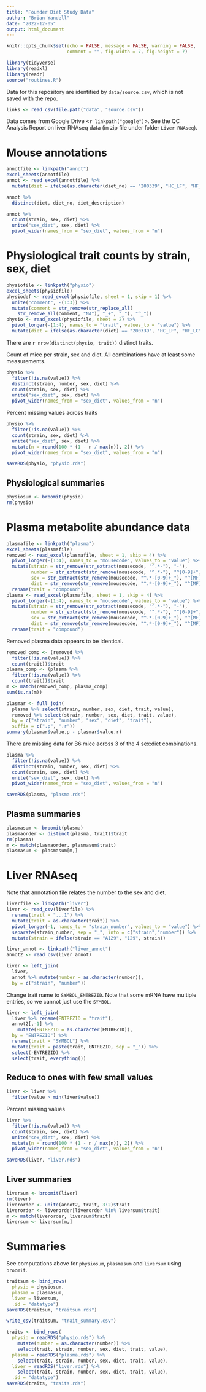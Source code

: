 ```yaml
---
title: "Founder Diet Study Data"
author: "Brian Yandell"
date: "2022-12-05"
output: html_document
---
```


```r
knitr::opts_chunk$set(echo = FALSE, message = FALSE, warning = FALSE,
                      comment = "", fig.width = 7, fig.height = 7)
```
 
```r
library(tidyverse)
library(readxl)
library(readr)
source("routines.R")
```

Data for this repository are identified by `data/source.csv`,
which is not saved with the repo.

```r
links <- read_csv(file.path("data", "source.csv"))
```

Data comes from Google Drive <`r linkpath("google")`>.
See the QC Analysis Report on liver RNAseq data (in zip file under folder `Liver RNAseq`).

# Mouse annotations

```r
annotfile <- linkpath("annot")
excel_sheets(annotfile)
annot <- read_excel(annotfile) %>%
  mutate(diet = ifelse(as.character(diet_no) == "200339", "HC_LF", "HF_LC"))
```

```r
annot %>%
  distinct(diet, diet_no, diet_description)
```

```r
annot %>%
  count(strain, sex, diet) %>%
  unite("sex_diet", sex, diet) %>%
  pivot_wider(names_from = "sex_diet", values_from = "n")
```

# Physiological trait counts by strain, sex, diet

```r
physiofile <- linkpath("physio")
excel_sheets(physiofile)
physiodef <- read_excel(physiofile, sheet = 1, skip = 1) %>%
  unite("comment", -(1:3)) %>%
  mutate(comment = str_remove(str_replace_all(
    str_remove_all(comment, "NA"), "_+", "_"), "^_"))
physio <- read_excel(physiofile, sheet = 2) %>%
  pivot_longer(-(1:4), names_to = "trait", values_to = "value") %>%
  mutate(diet = ifelse(as.character(diet) == "200339", "HC_LF", "HF_LC"))
```

There are `r nrow(distinct(physio, trait))` distinct traits.

Count of mice per strain, sex and diet. All combinations have at least some measurements.

```r
physio %>%
  filter(!is.na(value)) %>%
  distinct(strain, number, sex, diet) %>%
  count(strain, sex, diet) %>%
  unite("sex_diet", sex, diet) %>%
  pivot_wider(names_from = "sex_diet", values_from = "n")
```

Percent missing values across traits

```r
physio %>%
  filter(!is.na(value)) %>%
  count(strain, sex, diet) %>%
  unite("sex_diet", sex, diet) %>%
  mutate(n = round(100 * (1 - n / max(n)), 2)) %>%
  pivot_wider(names_from = "sex_diet", values_from = "n")
```

```r
saveRDS(physio, "physio.rds")
```

## Physiological summaries

```r
physiosum <- broomit(physio)
rm(physio)
```

# Plasma metabolite abundance data

```r
plasmafile <- linkpath("plasma")
excel_sheets(plasmafile)
removed <- read_excel(plasmafile, sheet = 1, skip = 4) %>%
  pivot_longer(-(1:4), names_to = "mousecode", values_to = "value") %>%
  mutate(strain = str_remove(str_extract(mousecode, "^.*-"), "-"),
         number = str_extract(str_remove(mousecode, "^.*-"), "^[0-9]+"),
         sex = str_extract(str_remove(mousecode, "^.*-[0-9]+_"), "^[MF]"),
         diet = str_remove(str_remove(mousecode, "^.*-[0-9]+_"), "^[MF]_")) %>%
  rename(trait = "compound")
plasma <- read_excel(plasmafile, sheet = 1, skip = 4) %>%
  pivot_longer(-(1:4), names_to = "mousecode", values_to = "value") %>%
  mutate(strain = str_remove(str_extract(mousecode, "^.*-"), "-"),
         number = str_extract(str_remove(mousecode, "^.*-"), "^[0-9]+"),
         sex = str_extract(str_remove(mousecode, "^.*-[0-9]+_"), "^[MF]"),
         diet = str_remove(str_remove(mousecode, "^.*-[0-9]+_"), "^[MF]_")) %>%
  rename(trait = "compound")
```

Removed plasma data appears to be identical.

```r
removed_comp <- (removed %>%
  filter(!is.na(value)) %>%
  count(trait))$trait
plasma_comp <- (plasma %>%
  filter(!is.na(value)) %>%
  count(trait))$trait
m <- match(removed_comp, plasma_comp)
sum(is.na(m))
```

```r
plasmar <- full_join(
  plasma %>% select(strain, number, sex, diet, trait, value),
  removed %>% select(strain, number, sex, diet, trait, value),
  by = c("strain", "number", "sex", "diet", "trait"),
  suffix = c(".p", ".r"))
summary(plasmar$value.p - plasmar$value.r)
```

There are missing data for B6 mice across 3 of the 4 sex:diet combinations.

```r
plasma %>%
  filter(!is.na(value)) %>%
  distinct(strain, number, sex, diet) %>%
  count(strain, sex, diet) %>%
  unite("sex_diet", sex, diet) %>%
  pivot_wider(names_from = "sex_diet", values_from = "n")
```

```r
saveRDS(plasma, "plasma.rds")
```

## Plasma summaries

```r
plasmasum <- broomit(plasma)
plasmaorder <- distinct(plasma, trait)$trait
rm(plasma)
m <- match(plasmaorder, plasmasum$trait)
plasmasum <- plasmasum[m,]
```

# Liver RNAseq

Note that annotation file relates the number to the sex and diet.

```r
liverfile <- linkpath("liver")
liver <- read_csv(liverfile) %>%
  rename(trait = "...1") %>%
  mutate(trait = as.character(trait)) %>%
  pivot_longer(-1, names_to = "strain_number", values_to = "value") %>%
  separate(strain_number, sep = "_", into = c("strain","number")) %>%
  mutate(strain = ifelse(strain == "A129", "129", strain))
```

```r
liver_annot <- linkpath("liver_annot")
annot2 <- read_csv(liver_annot)
```

```r
liver <- left_join(
  liver,
  annot %>% mutate(number = as.character(number)),
  by = c("strain", "number"))
```

Change trait name to `SYMBOL_ENTREZID`. Note that some mRNA have multiple entries, so we cannot just use the `SYMBOL`.

```r
liver <- left_join(
  liver %>% rename(ENTREZID = "trait"),
  annot2[,-1] %>%
    mutate(ENTREZID = as.character(ENTREZID)),
  by = "ENTREZID") %>%
  rename(trait = "SYMBOL") %>%
  mutate(trait = paste(trait, ENTREZID, sep = "_")) %>%
  select(-ENTREZID) %>%
  select(trait, everything())
```

## Reduce to ones with few small values

```r
liver <- liver %>%
  filter(value > min(liver$value))
```

Percent missing values

```r
liver %>%
  filter(!is.na(value)) %>%
  count(strain, sex, diet) %>%
  unite("sex_diet", sex, diet) %>%
  mutate(n = round(100 * (1 - n / max(n)), 2)) %>%
  pivot_wider(names_from = "sex_diet", values_from = "n")
```

```r
saveRDS(liver, "liver.rds")
```

## Liver summaries

```r
liversum <- broomit(liver)
rm(liver)
liverorder <- unite(annot2, trait, 3:2)$trait
liverorder <- liverorder[liverorder %in% liversum$trait]
m <- match(liverorder, liversum$trait)
liversum <- liversum[m,]
```

# Summaries

See computations above for `physiosum`, `plasmasum` and `liversum` using `broomit`.

```r
traitsum <- bind_rows(
  physio = physiosum,
  plasma = plasmasum,
  liver = liversum,
  .id = "datatype")
saveRDS(traitsum, "traitsum.rds")
```

```r
write_csv(traitsum, "trait_summary.csv")
```

```r
traits <- bind_rows(
  physio = readRDS("physio.rds") %>%
    mutate(number = as.character(number)) %>%
    select(trait, strain, number, sex, diet, trait, value),
  plasma = readRDS("plasma.rds") %>%
    select(trait, strain, number, sex, diet, trait, value),
  liver = readRDS("liver.rds") %>%
    select(trait, strain, number, sex, diet, trait, value),
  .id = "datatype")
saveRDS(traits, "traits.rds")
```

